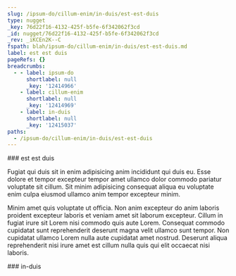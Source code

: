 ```yaml
---
slug: /ipsum-do/cillum-enim/in-duis/est-est-duis
type: nugget
_key: 76d22f16-4132-425f-b5fe-6f342062f3cd
_id: nugget/76d22f16-4132-425f-b5fe-6f342062f3cd
_rev: _iKCEn2K--C
fspath: blah/ipsum-do/cillum-enim/in-duis/est-est-duis.md
label: est est duis
pageRefs: {}
breadcrumbs:
  - - label: ipsum-do
      shortlabel: null
      _key: '12414966'
    - label: cillum-enim
      shortlabel: null
      _key: '12414969'
    - label: in-duis
      shortlabel: null
      _key: '12415037'
paths:
  - /ipsum-do/cillum-enim/in-duis/est-est-duis
---
```


<NuggetArea>
<Nugget slug="/ipsum-do/cillum-enim/in-duis/est-est-duis" type="nugget" _key="76d22f16-4132-425f-b5fe-6f342062f3cd" _id="nugget/76d22f16-4132-425f-b5fe-6f342062f3cd" _rev="_iKCEn2K--C" fspath="blah/ipsum-do/cillum-enim/in-duis/est-est-duis.md" label="est est duis" paths="/ipsum-do/cillum-enim/in-duis/est-est-duis">
<NuggetBody>
### est est duis

Fugiat qui duis sit in enim adipisicing anim incididunt qui duis eu. Esse dolore et tempor excepteur tempor amet ullamco dolor commodo pariatur voluptate sit cillum. Sit minim adipisicing consequat aliqua eu voluptate enim culpa eiusmod ullamco anim tempor excepteur minim.

Minim amet quis voluptate ut officia. Non anim excepteur do anim laboris proident excepteur laboris et veniam amet sit laborum excepteur. Cillum in fugiat irure sit Lorem nisi commodo quis aute Lorem. Consequat commodo cupidatat sunt reprehenderit deserunt magna velit ullamco sunt tempor. Non cupidatat ullamco Lorem nulla aute cupidatat amet nostrud. Deserunt aliqua reprehenderit nisi irure amet est cillum nulla quis qui elit occaecat nisi laboris.

</NuggetBody>
<Breadcrumbs>
<Crumbs>
<Crumb _key="12414966" label="ipsum-do" /><Crumb _key="12414969" label="cillum-enim" /><Crumb _key="12415037" label="in-duis" />
</Crumbs>
</Breadcrumbs>
</Nugget>

<NuggetsInbound>
</NuggetsInbound>
<NuggetsOutbound>
</NuggetsOutbound>
</NuggetArea>
<PassagesInbound>
<Passage direction="inbound" type="passage" _key="12415037" _id="passage/12415037" _rev="_iKCEn2K--_" label="in-duis" passage="in-duis" fspath="blah/ipsum-do/cillum-enim/in-duis" paths="/ipsum-do/cillum-enim/in-duis" slug="/ipsum-do/cillum-enim/in-duis">
<NuggetBody>
### in-duis

</NuggetBody>
<Breadcrumbs>
<Crumbs>
<Crumb _key="12414966" label="ipsum-do" /><Crumb _key="12414969" label="cillum-enim" />
</Crumbs>
</Breadcrumbs>
</Passage>

</PassagesInbound>
<PassagesOutbound>
</PassagesOutbound>